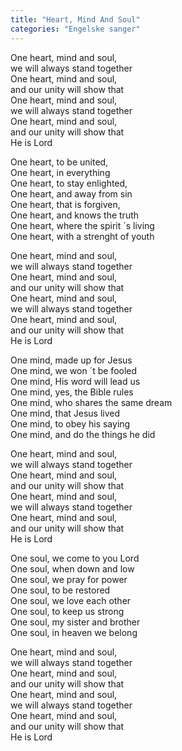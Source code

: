 ```yaml
---
title: "Heart, Mind And Soul"
categories: "Engelske sanger"
---
```


One heart, mind and soul,  
we will always stand together  
One heart, mind and soul,  
and our unity will show that  
One heart, mind and soul,  
we will always stand together  
One heart, mind and soul,  
and our unity will show that  
He is Lord

One heart, to be united,  
One heart, in everything  
One heart, to stay enlighted,  
One heart, and away from sin  
One heart, that is forgiven,  
One heart, and knows the truth  
One heart, where the spirit ´s living  
One heart, with a strenght of youth

One heart, mind and soul,  
we will always stand together  
One heart, mind and soul,  
and our unity will show that  
One heart, mind and soul,  
we will always stand together  
One heart, mind and soul,  
and our unity will show that  
He is Lord

One mind, made up for Jesus  
One mind, we won ´t be fooled  
One mind, His word will lead us  
One mind, yes, the Bible rules  
One mind, who shares the same dream  
One mind, that Jesus lived  
One mind, to obey his saying  
One mind, and do the things he did

One heart, mind and soul,  
we will always stand together  
One heart, mind and soul,  
and our unity will show that  
One heart, mind and soul,  
we will always stand together  
One heart, mind and soul,  
and our unity will show that  
He is Lord

One soul, we come to you Lord  
One soul, when down and low  
One soul, we pray for power  
One soul, to be restored  
One soul, we love each other  
One soul, to keep us strong  
One soul, my sister and brother  
One soul, in heaven we belong

One heart, mind and soul,  
we will always stand together  
One heart, mind and soul,  
and our unity will show that  
One heart, mind and soul,  
we will always stand together  
One heart, mind and soul,  
and our unity will show that  
He is Lord
